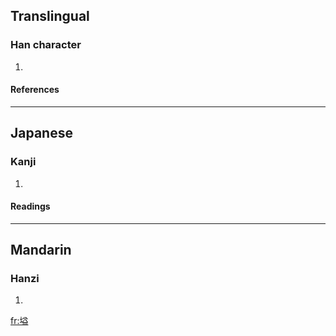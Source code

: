 ==Translingual==
===Han character===
{{Han char|rn=32|rad=土|as=10|sn=13|four=|canj=土廿金廿 (GTCT)}}
# {{defn|Han|sort=土10}}
====References====
{{Han ref|kx=0236.341|dkj=05380|dj=0474.260|hdz=10473.070|uh=5867|ud=22631}}
----
==Japanese==
===Kanji===
{{ja-kanji|grade=|rs=土10}}
# {{defn|Japanese}} 
====Readings====
{{ja-readings|on=[[あい]] (ai), [[え]] (e)|kun=[[けわしい]] (kewashii)}}
----
==Mandarin==
===Hanzi===
{{cmn-hanzi|pin=[[ài]] (ai4)|wg=ai<sup>4</sup>}}
# {{defn|Mandarin}}

[[fr:塧]]